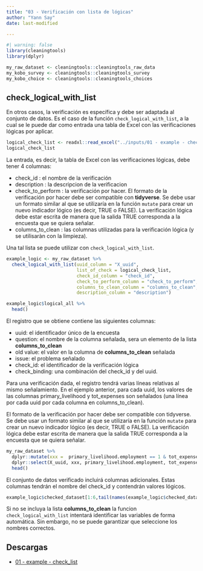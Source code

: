 ```yaml
---
title: "03 - Verificación con lista de lógicas"
author: "Yann Say"
date: last-modified

---
```

```r
#| warning: false
library(cleaningtools)
library(dplyr)

my_raw_dataset <- cleaningtools::cleaningtools_raw_data
my_kobo_survey <- cleaningtools::cleaningtools_survey
my_kobo_choice <- cleaningtools::cleaningtools_choices
```
## check_logical_with_list

En otros casos, la verificación es específica y debe ser adaptada al conjunto de datos. Es el caso de la función `check_logical_with_list`, a la cual se le puede dar como entrada una tabla de Excel con las verificaciones lógicas por aplicar.

```r
logical_check_list <- readxl::read_excel("../inputs/01 - example - check_list.xlsx")
logical_check_list
```

La entrada, es decir, la tabla de Excel con las verificaciones lógicas, debe tener 4 columnas:

-   check_id : el nombre de la verificación
-   description : la descripcion de la verificacion 
-   check_to_perform : la verificación por hacer. El formato de la verificación por hacer debe ser compatible con **tidyverse**. Se debe usar un formato similar al que se utilizaría en la función `mutate` para crear un nuevo indicador lógico (es decir, TRUE o FALSE). La verificación lógica debe estar escrita de manera que la salida TRUE corresponda a la encuesta que se quiera señalar.
-   columns_to_clean : las columnas utilizadas para la verificación lógica (y se utilisaràn con la limpieza).

Una tal lista se puede utilizar con  `check_logical_with_list`.

```r
example_logic <- my_raw_dataset %>% 
  check_logical_with_list(uuid_column = "X_uuid",
                          list_of_check = logical_check_list,
                          check_id_column = "check_id",
                          check_to_perform_column = "check_to_perform",
                          columns_to_clean_column = "columns_to_clean",
                          description_column = "description")
```

```r

example_logic$logical_all %>% 
  head()
```

El registro que se obtiene contiene las siguientes columnas:

-   uuid: el identificador único de la encuesta
-   question: el nombre de la columna señalada, sera un elemento de la lista **columns_to_clean**
-   old value: el valor en la columna de **columns_to_clean** señalada
-   issue: el problema señalado
-   check_id: el identificador de la verificación lógica
-   check_binding: una combinación del check_id y del uuid.

Para una verificación dada, el registro tendrá varias líneas relativas al mismo señalamiento. En el ejemplo anterior, para cada uuid, los valores de las columnas primary_livelihood y tot_expenses son señalados (una línea por cada uuid por cada columna en columns_to_clean).

El formato de la verificación por hacer debe ser compatible con tidyverse. Se debe usar un formato similar al que se utilizaría en la función `mutate` para crear un nuevo indicador lógico (es decir, TRUE o FALSE). La verificación lógica debe estar escrita de manera que la salida TRUE corresponda a la encuesta que se quiera señalar.
```r
my_raw_dataset %>% 
  dplyr::mutate(xxx =  primary_livelihood.employment == 1 & tot_expenses < 200000) %>% 
  dplyr::select(X_uuid, xxx, primary_livelihood.employment, tot_expenses) %>% 
  head()
```

El conjunto de datos verificado incluirá columnas adicionales. Estas columnas tendrán el nombre del check_id y contendrán valores lógicos.

```r
example_logic$checked_dataset[1:6,tail(names(example_logic$checked_dataset))]
```

::: {.callout-note .column-margin}
Si no se incluya la lista **columns_to_clean** la funcion `check_logical_with_list` intentará identificar las variables de forma automática. Sin embargo, no se puede garantizar que seleccione los nombres correctos.
:::

## Descargas

- [01 - example - check_list](../inputs/01 - example - check_list.xlsx)
